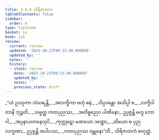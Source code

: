 ```yaml
---
title: 3.4.4 သိရိဇာတက
tableOfContents: false
sidebar:
  order: 4
type: tipitaka
basket: su
book: ja1
review:
  current: review
  updated: '2025-10-23T09:13:40.690850'
  updated_by: ''
  notes: ''
  history:
  - state: review
    date: '2025-10-23T09:13:40.690850'
    updated_by: ''
    notes: ''
    previous_state: draft
---
```



<ReviewStatus review={frontmatter.review} showDetails={true} />

<HypothesisAnnotation frontmatter={frontmatter} />

<DynamicBreadcrumb />

<Division number="100" book="ja1" e="ch" v="22" p="85">

<Paragraph number="808" type="verses" book="ja1">
_“ယံ ဥဿုကာ သံဃရန္တိ,_  
_အလက္ခိကာ ဗဟုံ ဓနံ;_  
_သိပ္ပဝန္တော အသိပ္ပါ စ,_  
_လက္ခိဝါ တာနိ ဘုဉ္ဇတိ._  

</Paragraph>

</Division>
<Division number="101" book="ja1" e="ch" v="22" p="85">

<Paragraph number="809" type="verses" book="ja1">
_သဗ္ဗတ္ထ ကတပုညဿ,_  
_အတိစ္စညေဝ ပါဏိနော;_  
ဥပ္ပဇ္ဇန္တိ ဗဟူ ဘောဂါ,_  
_အပ္ပနာယတနေသုပိ._  

</Paragraph>

</Division>
<Division number="102" book="ja1" e="ch" v="22" p="85">

<Paragraph number="810" type="verses" book="ja1">
_ကုက္ကုဋော မဏယော ဒဏ္ဍော,_  
_ထိယော စ ပုညလက္ခဏာ;_  
ဥပ္ပဇ္ဇန္တိ အပါပဿ,_  
_ကတပုညဿ ဇန္တုနော”တိ._  


</Paragraph>
</Division>

<Paragraph number="811" type="center" book="ja1">
သိရိဇာတကံ စတုတ္ထံ.
</Paragraph>